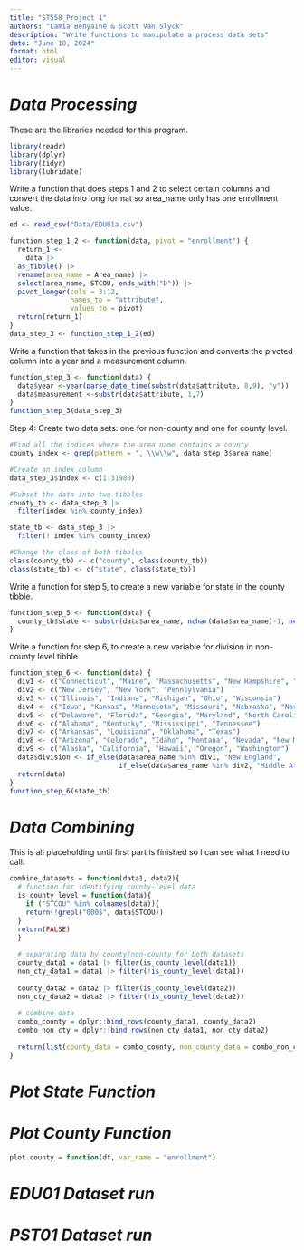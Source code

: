 ```yaml
---
title: "ST558_Project 1"
authors: "Lamia Benyaine & Scott Van Slyck"
description: "Write functions to manipulate a process data sets"
date: "June 18, 2024"
format: html
editor: visual
---
```


# *Data Processing*

These are the libraries needed for this program.

```r
library(readr)
library(dplyr)
library(tidyr)
library(lubridate)
```

Write a function that does steps 1 and 2 to select certain columns and convert the data into long format so area_name only has one enrollment value.

```r
ed <- read_csv("Data/EDU01a.csv")
```

```r
function_step_1_2 <- function(data, pivot = "enrollment") {
  return_1 <- 
    data |>
  as_tibble() |>
  rename(area_name = Area_name) |>
  select(area_name, STCOU, ends_with("D")) |>
  pivot_longer(cols = 3:12,
               names_to = "attribute", 
               values_to = pivot)
  return(return_1)
}
data_step_3 <- function_step_1_2(ed)
```

Write a function that takes in the previous function and converts the pivoted column into a year and a measurement column.

```r
function_step_3 <- function(data) {
  data$year <-year(parse_date_time(substr(data$attribute, 8,9), "y"))
  data$measurement <-substr(data$attribute, 1,7)
}
function_step_3(data_step_3)
```

Step 4: Create two data sets: one for non-county and one for county level.

```r
#Find all the indices where the area name contains a county
county_index <- grep(pattern = ", \\w\\w", data_step_3$area_name)

#Create an index column
data_step_3$index <- c(1:31980)

#Subset the data into two tibbles
county_tb <- data_step_3 |>
  filter(index %in% county_index)

state_tb <- data_step_3 |>
  filter(! index %in% county_index)

#Change the class of both tibbles
class(county_tb) <- c("county", class(county_tb))
class(state_tb) <- c("state", class(state_tb))
```

Write a function for step 5, to create a new variable for state in the county tibble.

```r
function_step_5 <- function(data) {
  county_tb$state <- substr(data$area_name, nchar(data$area_name)-1, nchar(data$area_name))
}
```

Write a function for step 6, to create a new variable for division in non-county level tibble.

```r
function_step_6 <- function(data) {
  div1 <- c("Connecticut", "Maine", "Massachusetts", "New Hampshire", "Rhode Island", "Vermont")
  div2 <- c("New Jersey", "New York", "Pennsylvania")
  div3 <- c("Illinois", "Indiana", "Michigan", "Ohio", "Wisconsin")
  div4 <- c("Iowa", "Kansas", "Minnesota", "Missouri", "Nebraska", "North Dakota", "South Dakota")
  div5 <- c("Delaware", "Florida", "Georgia", "Maryland", "North Carolina", "South Carolina", "Virginia", "Washington", "D.C.", "West Virginia")
  div6 <- c("Alabama", "Kentucky", "Mississippi", "Tennessee")
  div7 <- c("Arkansas", "Louisiana", "Oklahoma", "Texas")
  div8 <- c("Arizona", "Colorado", "Idaho", "Montana", "Nevada", "New Mexico", "Utah", "Wyoming")
  div9 <- c("Alaska", "California", "Hawaii", "Oregon", "Washington")
  data$division <- if_else(data$area_name %in% div1, "New England", 
                           if_else(data$area_name %in% div2, "Middle Atlantic", "else"))
  return(data)
}
function_step_6(state_tb)
```

# *Data Combining*
This is all placeholding until first part is finished so I can see what I need to call.
```r
combine_datasets = function(data1, data2){
  # function for identifying county-level data
  is_county_level = function(data){
    if ("STCOU" %in% colnames(data)){
    return(!grepl("000$", data$STCOU))
  }
  return(FALSE)
  }
  
  # separating data by county/non-county for both datasets
  county_data1 = data1 |> filter(is_county_level(data1))
  non_cty_data1 = data1 |> filter(!is_county_level(data1))
  
  county_data2 = data2 |> filter(is_county_level(data2))
  non_cty_data2 = data2 |> filter(!is_county_level(data2))
  
  # combine data
  combo_county = dplyr::bind_rows(county_data1, county_data2)
  combo_non_cty = dplyr::bind_rows(non_cty_data1, non_cty_data2)
  
  return(list(county_data = combo_county, non_county_data = combo_non_cty))
}
```
# *Plot State Function*

# *Plot County Function*
```r
plot.county = function(df, var_name = "enrollment")
```
# *EDU01 Dataset run*

# *PST01 Dataset run*

